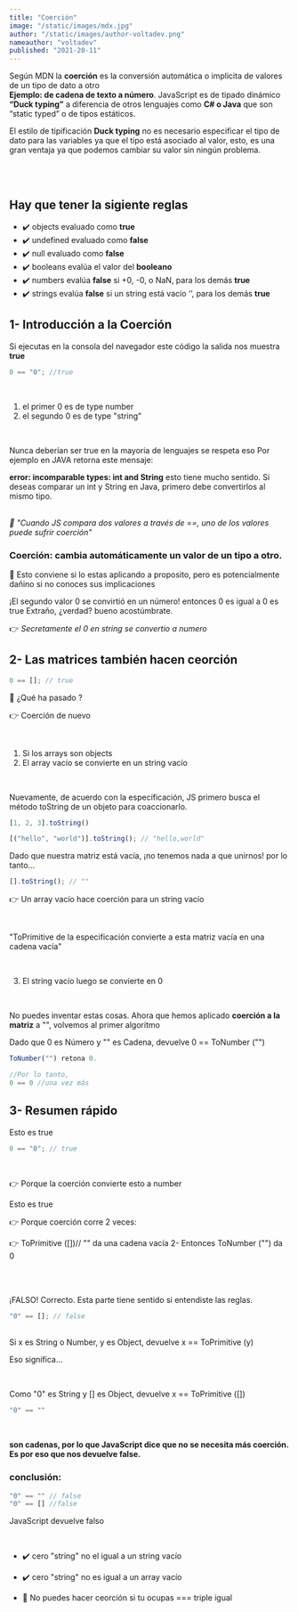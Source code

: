 ```yaml
---
title: "Coerción"
image: "/static/images/mdx.jpg"
author: "/static/images/author-voltadev.png"
nameauthor: "voltadev"
published: "2021-20-11"
---
```


Según MDN la **coerción** es la conversión automática o implicita de valores de un tipo de dato a otro <br/> **Ejemplo: de cadena de texto a número**.
JavaScript es de tipado dinámico **“Duck typing”** a diferencia de otros lenguajes como **C# o Java** que son “static typed” o de tipos estáticos.

El estilo de tipificación **Duck typing** no es necesario especificar el tipo de dato para las variables ya que el tipo está asociado al valor, esto, es una gran ventaja ya que podemos cambiar su valor sin ningún problema.

<br />
<br />

## Hay que tener la sigiente reglas

- <span className="list-icon">✔️</span> objects evaluado como <b>true</b>
- <span className="list-icon">✔️</span> undefined evaluado como <b>false</b>
- <span className="list-icon">✔️</span> null evaluado como <b>false</b>
- <span className="list-icon">✔️</span> booleans evalúa el valor del <b>
    booleano
  </b>
- <span className="list-icon">✔️</span> numbers evalúa <b>false</b> si +0, -0, o
  NaN, para los demás <b>true</b>
- <span className="list-icon">✔️</span> strings evalúa <b>false</b> si un string
  está vacío ‘’, para los demás <b>true</b>

## 1- Introducción a la Coerción

Si ejecutas en la consola del navegador este código la salida nos muestra **true**

```js
0 == "0"; //true
```

<br />

1. el primer 0 es de type number
2. el segundo 0 es de type "string"

<br />

Nunca deberían ser true en la mayoria de lenguajes se respeta eso
Por ejemplo en JAVA retorna este mensaje:

**error: incomparable types: int and String** esto tiene mucho sentido. Si deseas comparar un int y String en Java, primero debe convertirlos al mismo tipo.

<br />

<i>
  🚧 "Cuando JS compara dos valores a través de ==, uno de los valores puede
  sufrir coerción"
</i>

<br />

### Coerción: cambia automáticamente un valor de un tipo a otro.

🛑 Esto conviene si lo estas aplicando a proposito, pero es potencialmente dañino si no conoces sus implicaciones

¡El segundo valor 0 se convirtió en un número!
entonces 0 es igual a 0 es true
Extraño, ¿verdad? bueno acostúmbrate.

👉 <i>Secretamente el 0 en string se convertio a numero </i>

## 2- Las matrices también hacen ceorción

```js
0 == []; // true
```

🤔 ¿Qué ha pasado ?

👉 Coerción de nuevo

<br />

1. Si los arrays son objects
2. El array vacío se convierte en un string vacío

<br />

Nuevamente, de acuerdo con la especificación, JS primero busca el método toString de un objeto para coaccionarlo.

```JavaScript
[1, 2, 3].toString()

[("hello", "world")].toString(); // "hello,world"
```

Dado que nuestra matriz está vacía, ¡no tenemos nada a que unirnos! por lo tanto...

```js
[].toString(); // ""
```

👉 Un array vacío hace coerción para un string vacío

<br />

"ToPrimitive de la especificación convierte a esta matriz vacía en una cadena vacía"

<br />

3. El string vacío luego se convierte en 0

<br />

No puedes inventar estas cosas. Ahora que hemos aplicado **coerción a la matriz** a "", volvemos al primer algoritmo

Dado que 0 es Número y "" es Cadena, devuelve 0 == ToNumber ("")

```js
ToNumber("") retona 0.

//Por lo tanto,
0 == 0 //una vez más
```

## 3- Resumen rápido

Esto es true

```js
0 == "0"; // true
```

<br />

👉 Porque la coerción convierte esto a number

Esto es true

👉 Porque coerción corre 2 veces:

👉 ToPrimitive ([])// "" da una cadena vacía 2- Entonces ToNumber ("") da 0

<br />

<br />

¡FALSO! Correcto. Esta parte tiene sentido si entendiste las reglas.

```js
"0" == []; // false
```

<br />
Si x es String o Number, y es Object, devuelve x == ToPrimitive (y)

<br />

Eso significa...

<br />

Como "0" es String y [] es Object, devuelve x == ToPrimitive ([])

```JavaScript
"0" == ""
```

<br />

**son cadenas, por lo que JavaScript dice que no se necesita más coerción. Es por eso que nos devuelve false.**

### conclusión:

```JavaScript
"0" == "" // false
"0" == [] //false
```

JavaScript devuelve falso

<br />

- <span className="list-icon">✔️</span> cero "string" no el igual a un string vacío
- <span className="list-icon">✔️</span> cero "string" no es igual a un array vacío

- <span className="list-icon">👀 </span> No puedes hacer ceorción si tu ocupas ===
  triple igual
